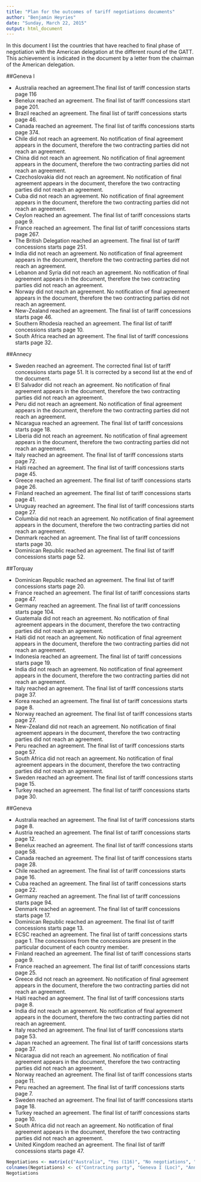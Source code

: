 ```yaml
---
title: "Plan for the outcomes of tariff negotiations documents"
author: "Benjamin Heyries"
date: "Sunday, March 22, 2015"
output: html_document
---
```


In this document I list the countries that have reached to final phase of negotiation with the American delegation at the different round of the GATT. This achievement is indicated in the document by a letter from the chairman of the American delegation.

##Geneva I

  * Australia reached an agreement.The final list of tariff concession starts page 116
  * Benelux reached an agreement. The final list of tariff concessions start page 201.
  * Brazil reached an agreement. The final list of tariff concessions starts page 46.
  * Canada reached an agreement. The final list of tariffs concessions starts page 374.
  * Chile did not reach an agreement. No notification of final agreement appears in the document, therefore the two contracting parties did not reach an agreement. 
  * China did not reach an agreement. No notification of final agreement appears in the document, therefore the two contracting parties did not reach an agreement.
  * Czechoslovakia did not reach an agreement. No notification of final agreement appears in the document, therefore the two contracting parties did not reach an agreement.
  * Cuba did not reach an agreement. No notification of final agreement appears in the document, therefore the two contracting parties did not reach an agreement.
  * Ceylon reached an agreement. The final list of tariff concessions starts page 9.
  * France reached an agreement. The final list of tariff concessions starts page 267.
  * The British Delegation reached an agreement. The final list of tariff concessions starts page 251.
  * India did not reach an agreement. No notification of final agreement appears in the document, therefore the two contracting parties did not reach an agreement.
  * Lebanon and Syria did not reach an agreement. No notification of final agreement appears in the document, therefore the two contracting parties did not reach an agreement.
  * Norway did not reach an agreement. No notification of final agreement appears in the document, therefore the two contracting parties did not reach an agreement.
  * New-Zealand reached an agreement. The final list of tariff concessions starts page 46.
  * Southern Rhodesia reached an agreement. The final list of tariff concessions starts page 10.
  * South Africa reached an agreement. The final list of tariff concessions starts page 32.

##Annecy

  * Sweden reached an agreement. The corrected final list of tariff concessions starts page 51. It is corrected by a second list at the end of the document.
  * El Salvador did not reach an agreement. No notification of final agreement appears in the document, therefore the two contracting parties did not reach an agreement.
  * Peru did not reach an agreement. No notification of final agreement appears in the document, therefore the two contracting parties did not reach an agreement.
  * Nicaragua reached an agreement. The final list of tariff concessions starts page 18.
  * Liberia did not reach an agreement. No notification of final agreement appears in the document, therefore the two contracting parties did not reach an agreement.
  * Italy reached an agreement. The final list of tariff concessions starts page 72.
  * Haiti reached an agreement. The final list of tariff concessions starts page 45.
  * Greece reached an agreement. The final list of tariff concessions starts page 26.
  * Finland reached an agreement. The final list of tariff concessions starts page 41.
  * Uruguay reached an agreement. The final list of tariff concessions starts page 27.
  * Columbia did not reach an agreement. No notification of final agreement appears in the document, therefore the two contracting parties did not reach an agreement.
  * Denmark reached an agreement. The final list of tariff concessions starts page 30.
  * Dominican Republic reached an agreement. The final list of tariff concessions starts page 52.
  
##Torquay

  * Dominican Republic reached an agreement. The final list of tariff concessions starts page 20.
  * France reached an agreement. The final list of tariff concessions starts page 47. 
  * Germany reached an agreement. The final list of tariff concessions starts page 104.
  * Guatemala did not reach an agreement. No notification of final agreement appears in the document, therefore the two contracting parties did not reach an agreement.
  * Haiti did not reach an agreement. No notification of final agreement appears in the document, therefore the two contracting parties did not reach an agreement.
  * Indonesia reached an agreement. The final list of tariff concessions starts page 19.
  * India did not reach an agreement. No notification of final agreement appears in the document, therefore the two contracting parties did not reach an agreement.
  * Italy reached an agreement. The final list of tariff concessions starts page 37.
  * Korea reached an agreement. The final list of tariff concessions starts page 8.
  * Norway reached an agreement. The final list of tariff concessions starts page 27.
  * New-Zealand did not reach an agreement. No notification of final agreement appears in the document, therefore the two contracting parties did not reach an agreement.
  * Peru reached an agreement. The final list of tariff concessions starts page 57.
  * South Africa did not reach an agreement. No notification of final agreement appears in the document, therefore the two contracting parties did not reach an agreement.
  * Sweden reached an agreement. The final list of tariff concessions starts page 15.
  * Turkey reached an agreement. The final list of tariff concessions starts page 30.
  
##Geneva

  * Australia reached an agreement. The final list of tariff concessions starts page 8.
  * Austria reached an agreement. The final list of tariff concessions starts page 12.
  * Benelux reached an agreement. The final list of tariff concessions starts page 58.
  * Canada reached an agreement. The final list of tariff concessions starts page 28.
  * Chile reached an agreement. The final list of tariff concessions starts page 16.
  * Cuba reached an agreement. The final list of tariff concessions starts page 22.
  * Germany reached an agreement. The final list of tariff concessions starts page 94.
  * Denmark reached an agreement. The final list of tariff concessions starts page 17.
  * Dominican Republic reached an agreement. The final list of tariff concessions starts page 13.
  * ECSC reached an agreement. The final list of tariff concessions starts page 1. The concessions from the concessions are present in the particular document of each country member.
  * Finland reached an agreement. The final list of tariff concessions starts page 9.
  * France reached an agreement. The final list of tariff concessions starts page 25.
  * Greece did not reach an agreement. No notification of final agreement appears in the document, therefore the two contracting parties did not reach an agreement.
  * Haiti reached an agreement. The final list of tariff concessions starts page 8.
  * India did not reach an agreement. No notification of final agreement appears in the document, therefore the two contracting parties did not reach an agreement.
  * Italy reached an agreement. The final list of tariff concessions starts page 53.
  * Japan reached an agreement. The final list of tariff concessions starts page 37.
  * Nicaragua did not reach an agreement. No notification of final agreement appears in the document, therefore the two contracting parties did not reach an agreement.
  * Norway reached an agreement. The final list of tariff concessions starts page 11.
  * Peru reached an agreement. The final list of tariff concessions starts page 7.
  * Sweden reached an agreement. The final list of tariff concessions starts page 18.
  * Turkey reached an agreement. The final list of tariff concessions starts page 10.
  * South Africa did not reach an agreement. No notification of final agreement appears in the document, therefore the two contracting parties did not reach an agreement.
  * United Kingdom reached an agreement. The final list of tariff concessions starts page 47.

```r
Negotiations <- matrix(c("Australia", "Yes (116)", "No negotiations", "No negotiations", "Yes (8)", "Austria", "No negotiations", "No negotiations", "No negotiations", "Yes (12)", "Benelux", "Yes (201)", "No negotiations", "No negotiations", "Yes (58)", "Brazil", "Yes (46)", "No negotiations", "No negotiations", "No negotiations", "Canada", "Yes (374)", "No negotiations", "No negotiations", "Yes (28)", "Chile", "No", "No negotiations", "No negotiations", "Yes (16)", "China", "No", "No negotiations","No negotiations" , "No negotiations", "Columbia", "No negotiations", "No", "No negotiations", "No negotiations", "Cuba", "No", "No negotiations", "No negotiations", "Yes (22)", "Czechoslovakia", "No", "No negotiations", "No negotiations", "No negotiations", "Ceylon", "Yes (9)", "No negotiations", "No negotiations", "No negotiations", "Denmark", "No negotiations", "Yes (30)", "No negotiations", "Yes (17)", "Dominican Republic", "No negotiations", "Yes (52)", "Yes (20)",  "Yes (13)", "El Salvador", "No negotiations", "No", "No negotiations", "No negotiations", "ECSC", "No negotiations", "No negotiations", "No negotiations", "Yes (1)", "Finland", "No negotiations", "Yes (41)", "No negotiations", "Yes (9)", "France", "Yes (267)", "No negotiations", "Yes (47)", "Yes (25)", "Germany", "No negotiations", "No negotiations", "Yes (104)", "Yes (94)","Guatemala", "No negotiations", "No negotiations", "No", "No negotiations", "Greece", "No negotiations", "Yes (26)", "No negotiations", "No", "Haiti", "No negotiations", "Yes (45)", "No", "Yes (8)", "India", "No", "No negotiations", "No" , "No", "Indonesia", "No negotiations", "No negotiations", "Yes (19)", "No negotiations", "Italy", "No negotiations", "Yes (72)", "Yes (37)", "Yes (58)", "Korea", "No negotiations", "No negotiations", "Yes (8)", "No negotiations", "Lebanon-Syria", "No", "No negotiations", "No negotiations", "No negotiations", "Liberia", "No negotiations", "No", "No negotiations", "No negotiations", "Japan", "No negotiations", "No negotiations", "No negotiations", "Yes (37)", "Nicaragua", "No negotiations", "Yes (18)", "No negotiations", "No", "Norway", "No", "No negotiations", "Yes (27)", "Yes (11)", "New-Zealand", "Yes (46)", "No negotiations", "No", "No negotiations", "Peru", "No negotiations", "No", "Yes (57)", "Yes (7)", "Souhern Rhodesia", "Yes (10)", "No negotiations", "No negotiations", "No negotiations", "South Africa", "Yes (32)", "No negotiations", "No", "No", "Sweden", "No negotiations", "Yes (51)", "Yes (15)", "Yes (18)", "Turkey", "No negotiations", "No negotiations", "Yes (30)", "Yes (10)", "United Kingdom", "Yes (251)", "No negotiations", "No negotiations", "Yes (47)", "Uruguay", "No negotiations", "Yes (27)", "No negotiations", "No negotiations"), ncol = 5, byrow = TRUE)
colnames(Negotiations) <- c("Contracting party", "Geneva I (Loc)", "Annecy (Loc)", "Torquay (Loc)", "Geneva II (Loc)")
Negotiations
```

